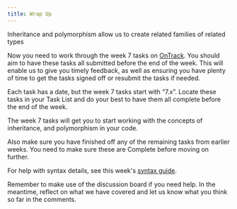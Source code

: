 ```yaml
---
title: Wrap Up
---
```


Inheritance and polymorphism allow us to create related families of related types

Now you need to work through the week 7 tasks on [OnTrack](https://ontrack.deakin.edu.au). You should aim to have these tasks all submitted before the end of the week. This will enable us to give you timely feedback, as well as ensuring you have plenty of time to get the tasks signed off or resubmit the tasks if needed.

Each task has a date, but the week 7 tasks start with “7.x”. Locate these tasks in your Task List and do your best to have them all complete before the end of the week.

The week 7 tasks will get you to start working with the concepts of inheritance, and polymorphism in your code.

Also make sure you have finished off any of the remaining tasks from earlier weeks. You need to make sure these are Complete before moving on further.

For help with syntax details, see this week's [syntax guide](/book/part-3-programs-as-concepts/7-inheritance-polymorphism/2-trailside/08-syntax-guide).

Remember to make use of the discussion board if you need help. In the meantime, reflect on what we have covered and let us know what you think so far in the comments.
